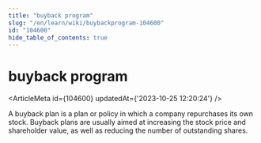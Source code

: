 ```yaml
---
title: "buyback program"
slug: "/en/learn/wiki/buybackprogram-104600"
id: "104600"
hide_table_of_contents: true
---
```



# buyback program

<ArticleMeta id={104600} updatedAt={'2023-10-25 12:20:24'} />
<div className='border-solid border-b border-t-0 my-4 border-[var(--ifm-color-gray-300)]' />

A buyback plan is a plan or policy in which a company repurchases its own stock. Buyback plans are usually aimed at increasing the stock price and shareholder value, as well as reducing the number of outstanding shares.
